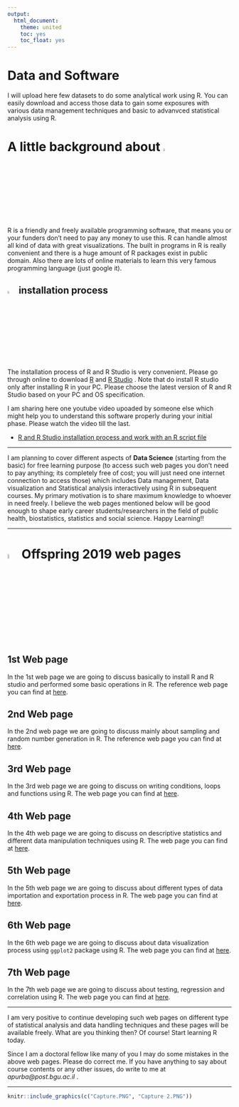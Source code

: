 ```yaml
---
output:
  html_document:
    theme: united
    toc: yes
    toc_float: yes
---
```



# Data and Software

I will upload here few datasets to do some analytical work using R. You can easily download and access those data to gain some exposures with various data management techniques and basic to advanvced statistical analysis using R.

# A little background about ![](R.png){width=4%}

R is a friendly and freely available programming software, that means you or your funders don’t need to pay any money to use this. R can handle almost all kind of data with great visualizations. The built in programs in R is really convenient and there is a huge amount of R packages exist in public domain. Also there are lots of online materials to learn this very famous programming language (just google it). 

## ![](R.png){width=4%} installation process

The installation process of R and R Studio is very convenient. Please go through online to download [R](https://cran.r-project.org/) and [R Studio](https://www.rstudio.com/products/rstudio/download/) . Note that do install R studio only after installing R in your PC. Please choose the latest version of R and R Studio based on your PC and OS specification.

I am sharing here one youtube video upoaded by someone else which might help you to understand this software properly during your initial phase. Please watch the video till the last. 

- [R and R Studio installation process and work with an R script file](https://www.youtube.com/watch?v=9-RrkJQQYqY)

---

I am planning to cover different aspects of **Data Science** (starting from the basic) for free learning purpose (to access such web pages you don't need to pay anything; its completely free of cost; you will just need one internet connection to access those) which includes Data management, Data visualization and Statistical analysis interactively using R in subsequent courses. My primary motivation is to share maximum knowledge to whoever in need freely. I believe the web pages mentioned below will be good enough to shape early career students/researchers in the field of public health, biostatistics, statistics and social science. Happy Learning!!

---

# ![](R.png){width=5%} Offspring 2019 web pages

## 1st Web page

In the 1st web page we are going to discuss basically to install R and R studio and performed some basic operations in R. The reference web page you can find at [here](https://appwick-hub.github.io/Offspring-2019/Offspring-2019-0.nb.html).

## 2nd Web page

In the 2nd web page we are going to discuss mainly about sampling and random number generation in R. The reference web page you can find at [here](https://appwick-hub.github.io/Offspring-2019/Offspring-2019-1.nb.html).


## 3rd Web page

In the 3rd web page we are going to discuss on writing conditions, loops and functions using R. The web page you can find at [here](https://appwick-hub.github.io/Offspring-2019/Offspring-2019-2.nb.html).

## 4th Web page

In the 4th web page we are going to discuss on descriptive statistics and different data manipulation techniques using R. The web page you can find at [here](https://appwick-hub.github.io/Offspring-2019/Offspring-2019-3.html).

## 5th Web page

In the 5th web page we are going to discuss about different types of data importation and exportation process in R. The web page you can find at [here](https://appwick-hub.github.io/Offspring-2019/Offspring-2019-4.html).

## 6th Web page

In the 6th web page we are going to discuss about data visualization process using `ggplot2` package using R. The web page you can find at [here](https://appwick-hub.github.io/Offspring-2019/Offspring-2019-5.html).

## 7th Web page

In the 7th web page we are going to discuss about testing, regression and correlation using R. The web page you can find at [here](https://appwick-hub.github.io/Offspring-2019/Offspring-2019-6.html).

---

I am very positive to continue developing such web pages on different type of statistical analysis and data handling techniques and these pages will be available freely. What are you thinking then? Of course! Start learning R today.

Since I am a doctoral fellow like many of you I may do some mistakes in the above web pages. Please do correct me. If you have anything to say about course contents or any other issues, do write to me at *apurba@post.bgu.ac.il* \ref [apurba@post.bgu.ac.il].

---

```r
knitr::include_graphics(c("Capture.PNG", "Capture 2.PNG"))
```
